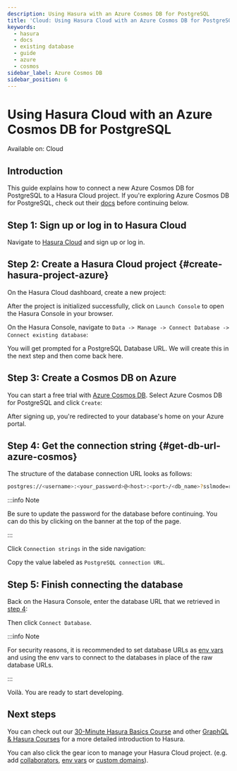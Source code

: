 ```yaml
---
description: Using Hasura with an Azure Cosmos DB for PostgreSQL
title: 'Cloud: Using Hasura Cloud with an Azure Cosmos DB for PostgreSQL'
keywords:
  - hasura
  - docs
  - existing database
  - guide
  - azure
  - cosmos
sidebar_label: Azure Cosmos DB
sidebar_position: 6
---
```



# Using Hasura Cloud with an Azure Cosmos DB for PostgreSQL

<div className='badge badge--primary heading-badge'>Available on: Cloud</div>

## Introduction

This guide explains how to connect a new Azure Cosmos DB for PostgreSQL to a Hasura Cloud project. If you're exploring
Azure Cosmos DB for PostgreSQL, check out their [docs](https://azure.microsoft.com/en-us/products/cosmos-db/#overview)
before continuing below.

## Step 1: Sign up or log in to Hasura Cloud

Navigate to [Hasura Cloud](https://cloud.hasura.io/signup/?pg=docs&plcmt=body&cta=navigate-to-hasura-cloud&tech=default)
and sign up or log in.

## Step 2: Create a Hasura Cloud project {#create-hasura-project-azure}

On the Hasura Cloud dashboard, create a new project:

<Thumbnail src='/img/cloud-dbs/create-hasura-cloud-project.png' alt='Create Hasura Cloud project' width='1000px' />

After the project is initialized successfully, click on `Launch Console` to open the Hasura Console in your browser.

On the Hasura Console, navigate to `Data -> Manage -> Connect Database -> Connect existing database`:

You will get prompted for a PostgreSQL Database URL. We will create this in the next step and then come back here.

<Thumbnail src='/img/cloud-dbs/existing-db-setup.png' alt='Hasura Cloud database setup' width='700px' />

## Step 3: Create a Cosmos DB on Azure

You can start a free trial with [Azure Cosmos DB](https://cosmos.azure.com/try/). Select Azure Cosmos DB for PostgreSQL
and click `Create`:

<Thumbnail src='/img/cloud-dbs/azure-cosmos/cosmos-create.png' alt='Create Azure Cosmos' width='1000px' />

After signing up, you're redirected to your database's home on your Azure portal.

## Step 4: Get the connection string {#get-db-url-azure-cosmos}

The structure of the database connection URL looks as follows:

```bash
postgres://<username>:<your_password>@<host>:<port>/<db_name>?sslmode=require
```

:::info Note

Be sure to update the password for the database before continuing. You can do this by clicking on the banner at the top
of the page.

:::

Click `Connection strings` in the side navigation:

<Thumbnail src='/img/cloud-dbs/azure-cosmos/cosmos-dashboard.png' alt='Azure Cosmos DB Dashboard' />

Copy the value labeled as `PostgreSQL connection URL`.

<Thumbnail src='/img/cloud-dbs/azure-cosmos/cosmos-connection-url.png' alt='Connection strings for the database' />

## Step 5: Finish connecting the database

Back on the Hasura Console, enter the database URL that we retrieved in [step 4](#get-db-url-azure-cosmos):

<Thumbnail src='/img/cloud-dbs/azure-cosmos/cosmos-connect.png' alt='Database setup' width='600px' />

Then click `Connect Database`.

:::info Note

For security reasons, it is recommended to set database URLs as
[env vars](/projects/env-vars.mdx#manage-project-env-vars) and using the env vars to connect to the databases in place
of the raw database URLs.

:::

Voilà. You are ready to start developing.

<Thumbnail src='/img/cloud-dbs/hasura-console.png' alt='Hasura Console' />

## Next steps

You can check out our [30-Minute Hasura Basics Course](https://hasura.io/learn/graphql/hasura/introduction/) and other
[GraphQL & Hasura Courses](https://hasura.io/learn/) for a more detailed introduction to Hasura.

You can also click the gear icon to manage your Hasura Cloud project. (e.g. add
[collaborators](/projects/collaborators.mdx#manage-project-collaborators),
[env vars](/projects/env-vars.mdx#manage-project-env-vars) or
[custom domains](/projects/domains.mdx#manage-project-domains)).

<Thumbnail src='/img/getting-started/project-manage.png' alt='Project actions' width='860px' />
